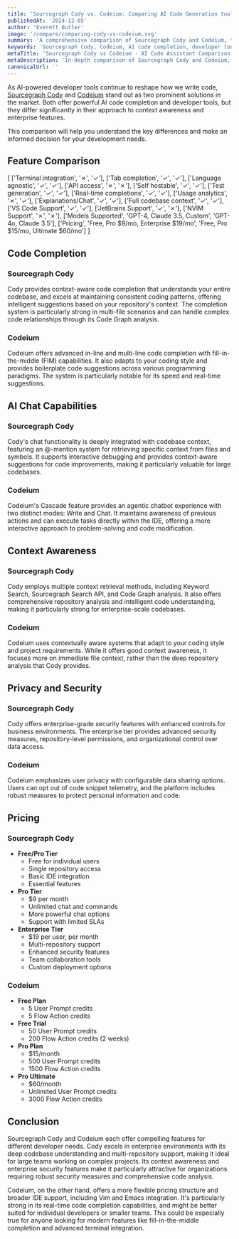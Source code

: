 ```yaml
---
title: 'Sourcegraph Cody vs. Codeium: Comparing AI Code Generation tools (2025)'
publishedAt: '2024-12-05'
author: 'Everett Butler'
image: '/compare/comparing-cody-vs-codeium.svg'
summary: 'A comprehensive comparison of Sourcegraph Cody and Codeium, two leading AI-powered development assistants, examining their features, pricing, and capabilities to help developers make an informed choice.'
keywords: 'Sourcegraph Cody, Codeium, AI code completion, developer tools, code generation, IDE integration, AI programming assistant'
metaTitle: 'Sourcegraph Cody vs Codeium - AI Code Assistant Comparison (2025)'
metaDescription: 'In-depth comparison of Sourcegraph Cody and Codeium, exploring their features, pricing, and capabilities to help developers choose the right AI coding assistant.'
canonicalUrl: ''
---
```


As AI-powered developer tools continue to reshape how we write code, [Sourcegraph Cody](https://sourcegraph.com/cody) and [Codeium](https://codeium.com/) stand out as two prominent solutions in the market. Both offer powerful AI code completion and developer tools, but they differ significantly in their approach to context awareness and enterprise features. 

This comparison will help you understand the key differences and make an informed decision for your development needs.

## Feature Comparison

[
    ['Terminal integration', '✗', '✓'],
    ['Tab completion', '✓', '✓'],
    ['Language agnostic', '✓', '✓'],
    ['API access', '✗', '✗'],
    ['Self hostable', '✓', '✓'],
    ['Test generation', '✓', '✓'],
    ['Real-time completions', '✓', '✓'],
    ['Usage analytics', '✗', '✓'],
    ['Explanations/Chat', '✓', '✓'],
    ['Full codebase context', '✓', '✓'],
    ['VS Code Support', '✓', '✓'],
    ['JetBrains Support', '✓', '✗'],
    ['NVIM Support', '✗', '✗'],
    ['Models Supported', 'GPT-4, Claude 3.5, Custom', 'GPT-4o, Claude 3.5'],
    ['Pricing', 'Free, Pro $9/mo, Enterprise $19/mo', 'Free, Pro $15/mo, Ultimate $60/mo']
]

## Code Completion

### Sourcegraph Cody
Cody provides context-aware code completion that understands your entire codebase, and excels at maintaining consistent coding patterns, offering intelligent suggestions based on your repository's context. The completion system is particularly strong in multi-file scenarios and can handle complex code relationships through its Code Graph analysis.

### Codeium
Codeium offers advanced in-line and multi-line code completion with fill-in-the-middle (FIM) capabilities. It also adapts to your coding style and provides boilerplate code suggestions across various programming paradigms. The system is particularly notable for its speed and real-time suggestions.

## AI Chat Capabilities

### Sourcegraph Cody
Cody's chat functionality is deeply integrated with codebase context, featuring an @-mention system for retrieving specific context from files and symbols. It supports interactive debugging and provides context-aware suggestions for code improvements, making it particularly valuable for large codebases.

### Codeium
Codeium's Cascade feature provides an agentic chatbot experience with two distinct modes: Write and Chat. It maintains awareness of previous actions and can execute tasks directly within the IDE, offering a more interactive approach to problem-solving and code modification.

## Context Awareness

### Sourcegraph Cody
Cody employs multiple context retrieval methods, including Keyword Search, Sourcegraph Search API, and Code Graph analysis. It also offers comprehensive repository analysis and intelligent code understanding, making it particularly strong for enterprise-scale codebases.

### Codeium
Codeium uses contextually aware systems that adapt to your coding style and project requirements. While it offers good context awareness, it focuses more on immediate file context, rather than the deep repository analysis that Cody provides.

## Privacy and Security

### Sourcegraph Cody
Cody offers enterprise-grade security features with enhanced controls for business environments. The enterprise tier provides advanced security measures, repository-level permissions, and organizational control over data access.

### Codeium
Codeium emphasizes user privacy with configurable data sharing options. Users can opt out of code snippet telemetry, and the platform includes robust measures to protect personal information and code.

## Pricing

### Sourcegraph Cody
- **Free/Pro Tier**
  - Free for individual users
  - Single repository access
  - Basic IDE integration
  - Essential features
- **Pro Tier**
  - $9 per month
  - Unlimited chat and commands
  - More powerful chat options
  - Support with limited SLAs
- **Enterprise Tier**
  - $19 per user, per month
  - Multi-repository support
  - Enhanced security features
  - Team collaboration tools
  - Custom deployment options

### Codeium
- **Free Plan**
  - 5 User Prompt credits
  - 5 Flow Action credits
- **Free Trial**
  - 50 User Prompt credits
  - 200 Flow Action credits (2 weeks)
- **Pro Plan**
  - $15/month
  - 500 User Prompt credits
  - 1500 Flow Action credits
- **Pro Ultimate**
  - $60/month
  - Unlimited User Prompt credits
  - 3000 Flow Action credits

## Conclusion

Sourcegraph Cody and Codeium each offer compelling features for different developer needs. Cody excels in enterprise environments with its deep codebase understanding and multi-repository support, making it ideal for large teams working on complex projects. Its context awareness and enterprise security features make it particularly attractive for organizations requiring robust security measures and comprehensive code analysis.

Codeium, on the other hand, offers a more flexible pricing structure and broader IDE support, including Vim and Emacs integration. It's particularly strong in its real-time code completion capabilities, and might be better suited for individual developers or smaller teams. This could be especially true for anyone looking for modern features like fill-in-the-middle completion and advanced terminal integration.
